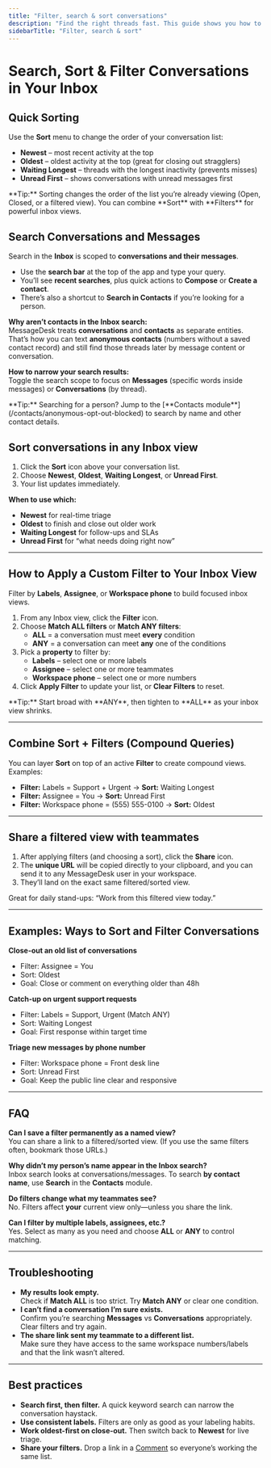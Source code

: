 ```yaml
---
title: "Filter, search & sort conversations"
description: "Find the right threads fast. This guide shows you how to search messages, sort your list, and build custom filters you can share with your team."
sidebarTitle: "Filter, search & sort"
---
```


# Search, Sort & Filter Conversations in Your Inbox

## Quick Sorting

Use the **Sort** menu to change the order of your conversation list:

- **Newest** – most recent activity at the top
- **Oldest** – oldest activity at the top (great for closing out stragglers)
- **Waiting Longest** – threads with the longest inactivity (prevents misses)
- **Unread First** – shows conversations with unread messages first

<Tip>
  **Tip:** Sorting changes the order of the list you’re already viewing (Open, Closed, or a filtered view). You can combine **Sort** with **Filters** for powerful inbox views.
</Tip>

## Search Conversations and Messages

Search in the **Inbox** is scoped to **conversations and their messages**.

- Use the **search bar** at the top of the app and type your query.
- You’ll see **recent searches**, plus quick actions to **Compose** or **Create a contact**.
- There’s also a shortcut to **Search in Contacts** if you’re looking for a person.

**Why aren’t contacts in the Inbox search:**\
MessageDesk treats **conversations** and **contacts** as separate entities. That’s how you can text **anonymous contacts** (numbers without a saved contact record) and still find those threads later by message content or conversation.

**How to narrow your search results:**\
Toggle the search scope to focus on **Messages** (specific words inside messages) or **Conversations** (by thread).

<Tip>
  **Tip:** Searching for a person? Jump to the [**Contacts module**](/contacts/anonymous-opt-out-blocked) to search by name and other contact details.
</Tip>

## Sort conversations in any Inbox view

1. Click the **Sort** icon above your conversation list.
2. Choose **Newest**, **Oldest**, **Waiting Longest**, or **Unread First**.
3. Your list updates immediately.

**When to use which:**

- **Newest** for real-time triage
- **Oldest** to finish and close out older work
- **Waiting Longest** for follow-ups and SLAs
- **Unread First** for “what needs doing right now”

---

## How to Apply a Custom Filter to Your Inbox View

Filter by **Labels**, **Assignee**, or **Workspace phone** to build focused inbox views.

1. From any Inbox view, click the **Filter** icon.
2. Choose **Match ALL filters** or **Match ANY filters**:
   - **ALL** = a conversation must meet **every** condition
   - **ANY** = a conversation can meet **any** one of the conditions
3. Pick a **property** to filter by:
   - **Labels** – select one or more labels
   - **Assignee** – select one or more teammates
   - **Workspace phone** – select one or more numbers
4. Click **Apply Filter** to update your list, or **Clear Filters** to reset.

<Tip>
  **Tip:** Start broad with **ANY**, then tighten to **ALL** as your inbox view shrinks.
</Tip>

---

## Combine Sort + Filters (Compound Queries)

You can layer **Sort** on top of an active **Filter** to create compound views.\
Examples:

- **Filter:** Labels = Support + Urgent → **Sort:** Waiting Longest
- **Filter:** Assignee = You → **Sort:** Unread First
- **Filter:** Workspace phone = (555) 555-0100 → **Sort:** Oldest

---

## Share a filtered view with teammates

1. After applying filters (and choosing a sort), click the **Share** icon.
2. The **unique URL** will be copied directly to your clipboard, and you can send it to any MessageDesk user in your workspace.
3. They’ll land on the exact same filtered/sorted view.

<Note>
  Great for daily stand-ups: “Work from this filtered view today.”
</Note>

---

## Examples: Ways to Sort and Filter Conversations

**Close-out an old list of conversations**

- Filter: Assignee = You
- Sort: Oldest
- Goal: Close or comment on everything older than 48h

**Catch-up on urgent support requests**

- Filter: Labels = Support, Urgent (Match ANY)
- Sort: Waiting Longest
- Goal: First response within target time

**Triage new messages by phone number**

- Filter: Workspace phone = Front desk line
- Sort: Unread First
- Goal: Keep the public line clear and responsive

---

## FAQ

**Can I save a filter permanently as a named view?**\
You can share a link to a filtered/sorted view. (If you use the same filters often, bookmark those URLs.)

**Why didn’t my person’s name appear in the Inbox search?**\
Inbox search looks at conversations/messages. To search **by contact name**, use **Search** in the **Contacts** module.

**Do filters change what my teammates see?**\
No. Filters affect **your** current view only—unless you share the link.

**Can I filter by multiple labels, assignees, etc.?**\
Yes. Select as many as you need and choose **ALL** or **ANY** to control matching.

---

## Troubleshooting

- **My results look empty.**\
  Check if **Match ALL** is too strict. Try **Match ANY** or clear one condition.
- **I can’t find a conversation I’m sure exists.**\
  Confirm you’re searching **Messages** vs **Conversations** appropriately. Clear filters and try again.
- **The share link sent my teammate to a different list.**\
  Make sure they have access to the same workspace numbers/labels and that the link wasn’t altered.

---

## Best practices

- **Search first, then filter.** A quick keyword search can narrow the conversation haystack.
- **Use consistent labels.** Filters are only as good as your labeling habits.
- **Work oldest-first on close-out.** Then switch back to **Newest** for live triage.
- **Share your filters.** Drop a link in a [Comment](/inbox/comments-mentions) so everyone’s working the same list.